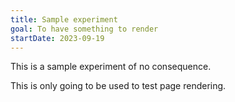 ```yaml
---
title: Sample experiment
goal: To have something to render
startDate: 2023-09-19
---
```


This is a sample experiment of no consequence.

This is only going to be used to test page rendering.